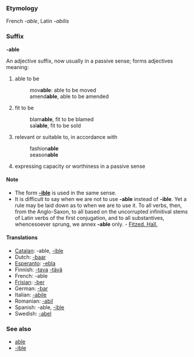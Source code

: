 ===Etymology===
French ''-able'', Latin ''-abilis''

===Suffix===
'''-able'''

An adjective suffix, now usually in a passive sense; forms adjectives meaning:
#able to be
#:mov'''able''': able to be moved
#:amend'''able''', able to be amended
#fit to be
#:blam'''able''', fit to be blamed
#:sal'''able''', fit to be sold
#relevant or suitable to, in accordance with
#:fashion'''able'''
#:season'''able'''
#expressing capacity or worthiness in a passive sense

====Note====
*The form '''[[-ible]]''' is used in the same sense.
*It is difficult to say when we are not to use '''-able''' instead of '''-ible'''. Yet a rule may be laid down as to when we are to use it. To all verbs, then, from the Anglo-Saxon, to all based on the uncorrupted infinitival stems of Latin verbs of the first conjugation, and to all substantives, whencesoever sprung, we annex '''-able''' only. - [[Fitzed. Hall.]]

====Translations====
*[[Catalan]]: -able, [[-ible]]
*Dutch: [[-baar]]
*[[Esperanto]]: [[-ebla]]
*Finnish: [[-tava]] [[-tävä]]
*French: -able
*[[Frisian]]: [[-ber]]
*German: [[-bar]]
*Italian: [[-abile]]
*Romanian: [[-abil]]
*Spanish: -able, [[-ible]]
*Swedish: [[-abel]]

===See also===
*[[able]]
*[[-ible]]